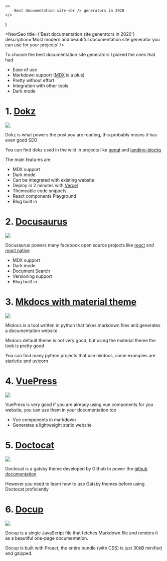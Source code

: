 
    <>
        Best documentation site <br /> generators in 2020
    </>
)


<NextSeo
    title={'Best documentation site generators in 2020'}
    description='Most modern and beautiful documentation site generator you can use for your projects'
/>

To choose the best documentation site generators I picked the ones that had

-   Ease of use
-   Markdown support ([MDX](https://mdxjs.com) is a plus)
-   Pretty without effort
-   Integration with other tools
-   Dark mode

# 1. [Dokz](https://github.com/remorses/dokz)

![](/blog/best-generators/dokz.jpg)

Dokz is what powers the post you are reading, this probably means it has even good SEO

You can find dokz used in the wild in projects like [genql](https://genql.now.sh/docs) and [landing-blocks](https://landing-blocks.now.sh/docs)

The main features are

-   MDX support
-   Dark mode
-   Can be integrated with existing website
-   Deploy in 2 minutes with [Vercel](https://vercel.com/)
-   Themeable code snippets
-   React components Playground
-   Blog built in

# 2. [Docusaurus](https://docusaurus.io/)

![](/blog/best-generators/docusaurus.jpg)

Docusaurus powers many facebook open source projects like [react](https://it.reactjs.org/) and [react native](https://reactnative.dev/docs/getting-started)

-   MDX support
-   Dark mode
-   Document Search
-   Versioning support
-   Blog built in

# 3. [Mkdocs with material theme](https://github.com/squidfunk/mkdocs-material)

![](/blog/best-generators/mkdocs.jpg)

Mkdocs is a tool written in python that takes markdown files and generates a documentation website

Mkdocs default theme is not very good, but using the material theme the look is pretty good

You can find many python projects that use mkdocs, some examples are [starlette](https://www.starlette.io/) and [uvicorn](https://www.uvicorn.org/)

# 4. [VuePress](https://vuepress.vuejs.org/)

![](/blog/best-generators/vuepress.jpg)

VuePress is very good if you are already using vue components for you website, you can use them in your documentation too

-   Vue components in markdown
-   Generates a lightweight static website

# 5. [Doctocat](https://github.com/primer/doctocat)

![](/blog/best-generators/doctocat.jpg)

Doctocat is a gatsby theme developed by Github to power the [github documentation](https://help.github.com/en)

However you need to learn how to use Gatsby themes before using Doctocat proficiently

# 6. [Docup](https://github.com/egoist/docup)

![](/blog/best-generators/docup.jpg)

Docup is a single JavaScript file that fetches Markdown file and renders it as a beautiful one-page documentation.

Docup is built with Preact, the entire bundle (with CSS) is just 30kB minified and gzipped.
